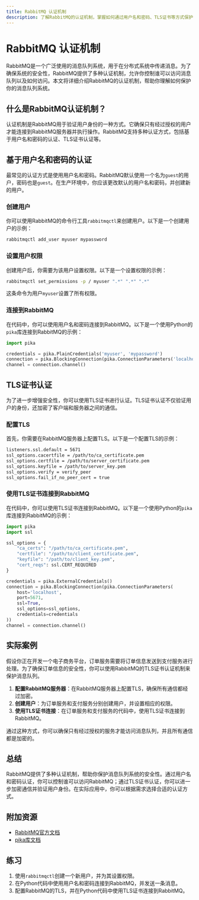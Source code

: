 ```yaml
---
title: RabbitMQ 认证机制
description: 了解RabbitMQ的认证机制，掌握如何通过用户名和密码、TLS证书等方式保护你的消息队列系统。
---
```


# RabbitMQ 认证机制

RabbitMQ是一个广泛使用的消息队列系统，用于在分布式系统中传递消息。为了确保系统的安全性，RabbitMQ提供了多种认证机制，允许你控制谁可以访问消息队列以及如何访问。本文将详细介绍RabbitMQ的认证机制，帮助你理解如何保护你的消息队列系统。

## 什么是RabbitMQ认证机制？

认证机制是RabbitMQ用于验证用户身份的一种方式。它确保只有经过授权的用户才能连接到RabbitMQ服务器并执行操作。RabbitMQ支持多种认证方式，包括基于用户名和密码的认证、TLS证书认证等。

## 基于用户名和密码的认证

最常见的认证方式是使用用户名和密码。RabbitMQ默认使用一个名为`guest`的用户，密码也是`guest`。在生产环境中，你应该更改默认的用户名和密码，并创建新的用户。

### 创建用户

你可以使用RabbitMQ的命令行工具`rabbitmqctl`来创建用户。以下是一个创建用户的示例：

```bash
rabbitmqctl add_user myuser mypassword
```

### 设置用户权限

创建用户后，你需要为该用户设置权限。以下是一个设置权限的示例：

```bash
rabbitmqctl set_permissions -p / myuser ".*" ".*" ".*"
```

这条命令为用户`myuser`设置了所有权限。

### 连接到RabbitMQ

在代码中，你可以使用用户名和密码连接到RabbitMQ。以下是一个使用Python的`pika`库连接到RabbitMQ的示例：

```python
import pika

credentials = pika.PlainCredentials('myuser', 'mypassword')
connection = pika.BlockingConnection(pika.ConnectionParameters('localhost', credentials=credentials))
channel = connection.channel()
```

## TLS证书认证

为了进一步增强安全性，你可以使用TLS证书进行认证。TLS证书认证不仅验证用户的身份，还加密了客户端和服务器之间的通信。

### 配置TLS

首先，你需要在RabbitMQ服务器上配置TLS。以下是一个配置TLS的示例：

```bash
listeners.ssl.default = 5671
ssl_options.cacertfile = /path/to/ca_certificate.pem
ssl_options.certfile = /path/to/server_certificate.pem
ssl_options.keyfile = /path/to/server_key.pem
ssl_options.verify = verify_peer
ssl_options.fail_if_no_peer_cert = true
```

### 使用TLS证书连接到RabbitMQ

在代码中，你可以使用TLS证书连接到RabbitMQ。以下是一个使用Python的`pika`库连接到RabbitMQ的示例：

```python
import pika
import ssl

ssl_options = {
    "ca_certs": "/path/to/ca_certificate.pem",
    "certfile": "/path/to/client_certificate.pem",
    "keyfile": "/path/to/client_key.pem",
    "cert_reqs": ssl.CERT_REQUIRED
}

credentials = pika.ExternalCredentials()
connection = pika.BlockingConnection(pika.ConnectionParameters(
    host='localhost',
    port=5671,
    ssl=True,
    ssl_options=ssl_options,
    credentials=credentials
))
channel = connection.channel()
```

## 实际案例

假设你正在开发一个电子商务平台，订单服务需要将订单信息发送到支付服务进行处理。为了确保订单信息的安全性，你可以使用RabbitMQ的TLS证书认证机制来保护消息队列。

1. **配置RabbitMQ服务器**：在RabbitMQ服务器上配置TLS，确保所有通信都经过加密。
2. **创建用户**：为订单服务和支付服务分别创建用户，并设置相应的权限。
3. **使用TLS证书连接**：在订单服务和支付服务的代码中，使用TLS证书连接到RabbitMQ。

通过这种方式，你可以确保只有经过授权的服务才能访问消息队列，并且所有通信都是加密的。

## 总结

RabbitMQ提供了多种认证机制，帮助你保护消息队列系统的安全性。通过用户名和密码认证，你可以控制谁可以访问RabbitMQ；通过TLS证书认证，你可以进一步加密通信并验证用户身份。在实际应用中，你可以根据需求选择合适的认证方式。

## 附加资源

- [RabbitMQ官方文档](https://www.rabbitmq.com/documentation.html)
- [pika库文档](https://pika.readthedocs.io/en/stable/)

## 练习

1. 使用`rabbitmqctl`创建一个新用户，并为其设置权限。
2. 在Python代码中使用用户名和密码连接到RabbitMQ，并发送一条消息。
3. 配置RabbitMQ的TLS，并在Python代码中使用TLS证书连接到RabbitMQ。